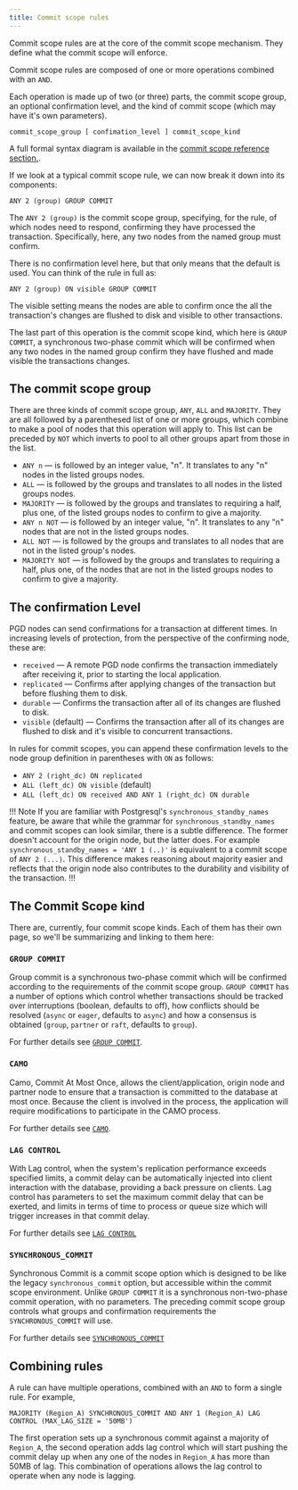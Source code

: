 ```yaml
---
title: Commit scope rules
---
```


Commit scope rules are at the core of the commit scope mechanism. They define what the commit scope will enforce. 

Commit scope rules are composed of one or more operations combined with an `AND`. 

Each operation is made up of two (or three) parts, the commit scope group, an optional confirmation level, and the kind of commit scope (which may have it's own parameters). 

```
commit_scope_group [ confimation_level ] commit_scope_kind
```

A full formal syntax diagram is available in the [commit scope reference section.](/pgd/latest/reference/commit-scopes/#commit-scope-syntax).

If we look at a typical commit scope rule, we can now break it down into its components:

```
ANY 2 (group) GROUP COMMIT
```

The `ANY 2 (group)` is the commit scope group, specifying, for the rule, of which nodes need to respond, confirming they have processed the transaction. Specifically, here, any two nodes from the named group must confirm.

There is no confirmation level here, but that only means that the default is used. You can think of the rule in full as:

```
ANY 2 (group) ON visible GROUP COMMIT
```

The visible setting means the nodes are able to confirm once the all the transaction's changes are flushed to disk and visible to other transactions.

The last part of this operation is the commit scope kind, which here is `GROUP COMMIT`, a synchronous two-phase commit which will be confirmed when any two nodes in the named group confirm they have flushed and made visible the transactions changes.

## The commit scope group

There are three kinds of commit scope group, `ANY`, `ALL` and `MAJORITY`. They are all followed by a parenthesed list of one or more groups, which combine to make a pool of nodes that this operation will apply to. This list can be preceded by `NOT` which inverts to pool to all other groups apart from those in the list.

- `ANY n` &mdash; is followed by an integer value, "n". It translates to any "n" nodes in the listed groups nodes.
- `ALL` &mdash; is followed by the groups and translates to all nodes in the listed groups nodes.
- `MAJORITY` &mdash; is followed by the groups and translates to requiring a half, plus one, of the listed groups nodes to confirm to give a majority.
- `ANY n NOT` &mdash; is followed by an integer value, "n". It translates to any "n" nodes that are not in the listed groups nodes.
- `ALL NOT` &mdash; is followed by the groups and translates to all nodes that are not in the listed group's nodes.
- `MAJORITY NOT` &mdash; is followed by the groups and translates to requiring a half, plus one, of the nodes that are not in the listed groups nodes to confirm to give a majority.


## The confirmation Level

PGD nodes can send confirmations for a transaction at different times. In increasing levels of protection, from the perspective of the confirming node, these are:

- `received` &mdash; A remote PGD node confirms the transaction immediately after receiving it, prior to starting the local application.
- `replicated` &mdash; Confirms after applying changes of the transaction but before flushing them to disk.
- `durable` &mdash; Confirms the transaction after all of its changes are flushed to disk.
- `visible` (default) &mdash; Confirms the transaction after all of its changes are flushed to disk and it's visible to concurrent transactions.

In rules for commit scopes, you can append these confirmation levels to the node group definition in parentheses with `ON` as follows:

- `ANY 2 (right_dc) ON replicated`
- `ALL (left_dc) ON visible` (default)
- `ALL (left_dc) ON received AND ANY 1 (right_dc) ON durable`

!!! Note
If you are familiar with Postgresql's `synchronous_standby_names` feature, be aware that while the grammar for `synchronous_standby_names` and commit scopes can look similar, there is a subtle difference. The former doesn't account for the origin node, but the latter does. For example `synchronous_standby_names = 'ANY 1 (..)'` is equivalent to a commit scope of `ANY 2 (...)`.  This difference makes reasoning about majority easier and reflects that the origin node also contributes to the durability and visibility of the transaction.
!!!

## The Commit Scope kind

There are, currently, four commit scope kinds. Each of them has their own page, so we'll be summarizing and linking to them here:

### `GROUP COMMIT`

Group commit is a synchronous two-phase commit which will be confirmed according to the requirements of the commit scope group. `GROUP COMMIT` has a number of options which control whether transactions should be tracked over interruptions (boolean, defaults to off), how conflicts should be resolved (`async` or `eager`, defaults to `async`) and how a consensus is obtained (`group`, `partner` or `raft`, defaults to `group`).

For further details see [`GROUP COMMIT`](group-commit).

### `CAMO`

Camo, Commit At Most Once, allows the client/application, origin node and partner node to ensure that a transaction is committed to the database at most once. Because the client is involved in the process, the application will require modifications to participate in the CAMO process. 

For further details see [`CAMO`](camo).

### `LAG CONTROL`

With Lag control, when the system's replication performance exceeds specified limits, a commit delay can be automatically injected into client interaction with the database, providing a back pressure on clients. Lag control has parameters to set the maximum commit delay that can be exerted, and limits in terms of time to process or queue size which will trigger increases in that commit delay.

For further details see [`LAG CONTROL`](lag-control)

### `SYNCHRONOUS_COMMIT`

Synchronous Commit is a commit scope option which is designed to be like the legacy `synchronous_commit` option, but accessible within the commit scope environment. Unlike `GROUP COMMIT` it is a synchronous non-two-phase commit operation, with no parameters. The preceding commit scope group controls what groups and confirmation requirements the `SYNCHRONOUS_COMMIT` will use.

For further details see [`SYNCHRONOUS_COMMIT`](synchronous_commit)

## Combining rules

A rule can have multiple operations, combined with an `AND` to form a single rule. For example,

```
MAJORITY (Region_A) SYNCHRONOUS_COMMIT AND ANY 1 (Region_A) LAG CONTROL (MAX_LAG_SIZE = '50MB')
```

The first operation sets up a synchronous commit against a majority of `Region_A`, the second operation adds lag control which will start pushing the commit delay up when any one of the nodes in `Region_A` has more than 50MB of lag. This combination of operations allows the lag control to operate when any node is lagging.


